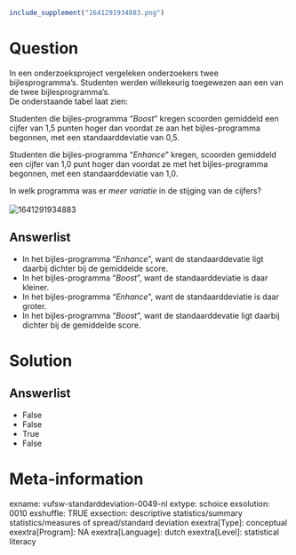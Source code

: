 ```{r, echo = FALSE, results = "hide"}
include_supplement("1641291934883.png")
```

Question
========
In een onderzoeksproject vergeleken onderzoekers twee bijlesprogramma's.
Studenten werden willekeurig toegewezen aan een van de twee
bijlesprogramma's.  
De onderstaande tabel laat zien:  
  
Studenten die bijles-programma "*Boost*" kregen scoorden gemiddeld een
cijfer van 1,5 punten hoger dan voordat ze aan het bijles-programma
begonnen, met een standaarddeviatie van 0,5.  
  
Studenten die bijles-programma "*Enhance*" kregen, scoorden gemiddeld
een cijfer van 1,0 punt hoger dan voordat ze met het bijles-programma
begonnen, met een standaarddeviatie van 1,0.  
  
In welk programma was er *meer variatie* in de stijging van de
cijfers?  
   
<img src="1641291934883.png" class="fr-fic fr-dii tvcss_2"
alt="1641291934883" />

Answerlist
----------
* In het bijles-programma “*Enhance*”, want de standaarddevatie ligt
  daarbij dichter bij de gemiddelde score.
* In het bijles-programma “*Boost*”, want de standaarddeviatie is daar
  kleiner.
* In het bijles-programma “*Enhance*”, want de standaarddeviatie is daar
  groter.
* In het bijles-programma “*Boost*”, want de standaarddevatie ligt daarbij
  dichter bij de gemiddelde score.

Solution
========










Answerlist
----------
* False
* False
* True
* False

Meta-information
================
exname: vufsw-standarddeviation-0049-nl
extype: schoice
exsolution: 0010
exshuffle: TRUE
exsection: descriptive statistics/summary statistics/measures of spread/standard deviation
exextra[Type]: conceptual
exextra[Program]: NA
exextra[Language]: dutch
exextra[Level]: statistical literacy

